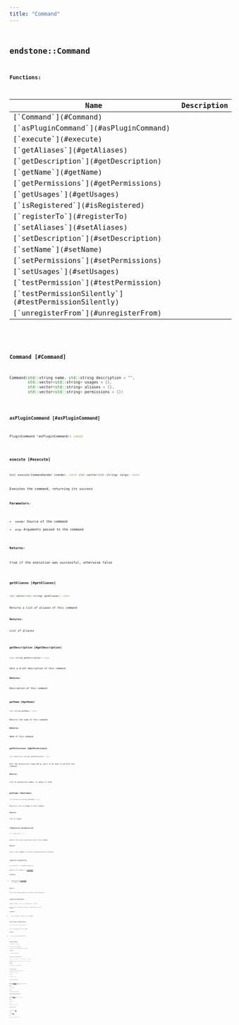 ```yaml
---
title: "Command"
---
```


## <code className="doc-symbol doc-symbol-class"/> endstone::Command

















**Functions:**

<table>
<thead>
   <tr>
      <th>Name</th>
      <th>Description</th>
   </tr>
</thead>
<tbody>
<tr key="classendstone_1_1_command_1aa44822c895d67402241b9570bafd2ce7">
    <td>[`Command`](#Command)</td>
    <td></td>
</tr>
<tr key="classendstone_1_1_command_1ae3f04d6fbd6fe48c29c1b2951f77a5c0">
    <td>[`asPluginCommand`](#asPluginCommand)</td>
    <td></td>
</tr>
<tr key="classendstone_1_1_command_1a983f63a4d9460dcc7a952eabd7c46737">
    <td>[`execute`](#execute)</td>
    <td></td>
</tr>
<tr key="classendstone_1_1_command_1a15380c3310b2a8f58b1ce3e227ddcf6d">
    <td>[`getAliases`](#getAliases)</td>
    <td></td>
</tr>
<tr key="classendstone_1_1_command_1a2f860b42aae19582ecc4a2d74ebc8cca">
    <td>[`getDescription`](#getDescription)</td>
    <td></td>
</tr>
<tr key="classendstone_1_1_command_1ae7306437f7a829db83548ca11288b298">
    <td>[`getName`](#getName)</td>
    <td></td>
</tr>
<tr key="classendstone_1_1_command_1a77de470be4805521e2f8887bbc873152">
    <td>[`getPermissions`](#getPermissions)</td>
    <td></td>
</tr>
<tr key="classendstone_1_1_command_1a43b745e674aed0f0cfc152bb1a99c2b0">
    <td>[`getUsages`](#getUsages)</td>
    <td></td>
</tr>
<tr key="classendstone_1_1_command_1a4b4bfe6350f3deae258fc5fd8e344fbf">
    <td>[`isRegistered`](#isRegistered)</td>
    <td></td>
</tr>
<tr key="classendstone_1_1_command_1a694f2bdd19a6381000fad63fbc3d6ad0">
    <td>[`registerTo`](#registerTo)</td>
    <td></td>
</tr>
<tr key="classendstone_1_1_command_1a79687a94cbcfbd9a07c3aa8d72afd995">
    <td>[`setAliases`](#setAliases)</td>
    <td></td>
</tr>
<tr key="classendstone_1_1_command_1a1dff1fa7383c76451f28d2c131d6c77c">
    <td>[`setDescription`](#setDescription)</td>
    <td></td>
</tr>
<tr key="classendstone_1_1_command_1a66160b5ff3d7efbc62e93e122d699776">
    <td>[`setName`](#setName)</td>
    <td></td>
</tr>
<tr key="classendstone_1_1_command_1a53e55d4c2375b2b34e321f4f46551b09">
    <td>[`setPermissions`](#setPermissions)</td>
    <td></td>
</tr>
<tr key="classendstone_1_1_command_1ab73ce16a9a92a52780fd2640b5f5a91a">
    <td>[`setUsages`](#setUsages)</td>
    <td></td>
</tr>
<tr key="classendstone_1_1_command_1a3d6b00319efa8c4e8bc51227532577d6">
    <td>[`testPermission`](#testPermission)</td>
    <td></td>
</tr>
<tr key="classendstone_1_1_command_1a72a27372e25345d4efe9f421520fc44b">
    <td>[`testPermissionSilently`](#testPermissionSilently)</td>
    <td></td>
</tr>
<tr key="classendstone_1_1_command_1af0220a368428afc83b15d638e40426fd">
    <td>[`unregisterFrom`](#unregisterFrom)</td>
    <td></td>
</tr>
</tbody>
</table>

### <code className="doc-symbol doc-symbol-function"/> Command [#Command]

```cpp
Command(std::string name, std::string description = "",
        std::vector<std::string> usages = {},
        std::vector<std::string> aliases = {},
        std::vector<std::string> permissions = {})
```
### <code className="doc-symbol doc-symbol-function"/> asPluginCommand [#asPluginCommand]

```cpp
PluginCommand *asPluginCommand() const
```
### <code className="doc-symbol doc-symbol-function"/> execute [#execute]

```cpp
bool execute(CommandSender &sender, const std::vector<std::string> &args) const
```


Executes the command, returning its success




**Parameters:**


* `sender` Source of the command 
* `args` Arguments passed to the command 



**Returns:**

true if the execution was successful, otherwise false 





        
### <code className="doc-symbol doc-symbol-function"/> getAliases [#getAliases]

```cpp
std::vector<std::string> getAliases() const
```


Returns a list of aliases of this command




**Returns:**

List of aliases 





        
### <code className="doc-symbol doc-symbol-function"/> getDescription [#getDescription]

```cpp
std::string getDescription() const
```


Gets a brief description of this command




**Returns:**

Description of this command 





        
### <code className="doc-symbol doc-symbol-function"/> getName [#getName]

```cpp
std::string getName() const
```


Returns the name of this command




**Returns:**

Name of this command 





        
### <code className="doc-symbol doc-symbol-function"/> getPermissions [#getPermissions]

```cpp
std::vector<std::string> getPermissions() const
```


Gets the permissions required by users to be able to perform this command




**Returns:**

List of permission names, or empty if none 





        
### <code className="doc-symbol doc-symbol-function"/> getUsages [#getUsages]

```cpp
std::vector<std::string> getUsages() const
```


Returns a list of usages of this command




**Returns:**

List of usages 





        
### <code className="doc-symbol doc-symbol-function"/> isRegistered [#isRegistered]

```cpp
bool isRegistered() const
```


Returns the current registered state of this command




**Returns:**

true if this command is currently registered false otherwise 





        
### <code className="doc-symbol doc-symbol-function"/> registerTo [#registerTo]

```cpp
bool registerTo(const CommandMap &command_map)
```


Registers this command to a [**CommandMap**](classendstone_1_1_command_map.md).




**Parameters:**


* `command_map` the [**CommandMap**](classendstone_1_1_command_map.md) to register to 



**Returns:**

true if the registration was successful, false otherwise 





        
### <code className="doc-symbol doc-symbol-function"/> setAliases [#setAliases]

```cpp
template <typename... Alias> void setAliases(Alias... aliases)
```


Sets the list of aliases to request on registration for this command.




**Parameters:**


* `aliases` aliases to register to this command 




        
### <code className="doc-symbol doc-symbol-function"/> setDescription [#setDescription]

```cpp
void setDescription(std::string description)
```


Sets a brief description of this command.




**Parameters:**


* `description` new command description 




        
### <code className="doc-symbol doc-symbol-function"/> setName [#setName]

```cpp
void setName(std::string name)
```


Sets the name of this command.


May only be used before registering the command.




**Parameters:**


* `name` New command name 




        
### <code className="doc-symbol doc-symbol-function"/> setPermissions [#setPermissions]

```cpp
template <typename... Permission> void setPermissions(Permission... permissions)
```


Sets the permissions required by users to be able to perform this command




**Parameters:**


* `permissions` List of permission names 




        
### <code className="doc-symbol doc-symbol-function"/> setUsages [#setUsages]

```cpp
template <typename... Usage> void setUsages(Usage... usages)
```


Sets the usages of this command




**Parameters:**


* `usages` List of usages 




        
### <code className="doc-symbol doc-symbol-function"/> testPermission [#testPermission]

```cpp
bool testPermission(const CommandSender &target) const
```


Tests the given [**CommandSender**](classendstone_1_1_command_sender.md) to see if they can perform this command. If they do not have permission, they will be informed that they cannot do this.




**Parameters:**


* `target` User to test 



**Returns:**

true if they can use it, otherwise false 





        
### <code className="doc-symbol doc-symbol-function"/> testPermissionSilently [#testPermissionSilently]

```cpp
bool testPermissionSilently(const CommandSender &target) const
```


Tests the given [**CommandSender**](classendstone_1_1_command_sender.md) to see if they can perform this command. No error is sent to the sender.




**Parameters:**


* `target` User to test 



**Returns:**

true if they can use it, otherwise false 





        
### <code className="doc-symbol doc-symbol-function"/> unregisterFrom [#unregisterFrom]

```cpp
bool unregisterFrom(const CommandMap &command_map)
```


Unregisters this command from a [**CommandMap**](classendstone_1_1_command_map.md)




**Parameters:**


* `command_map` the [**CommandMap**](classendstone_1_1_command_map.md) to unregister from 



**Returns:**

true if the unregistration was successful, false otherwise 





        